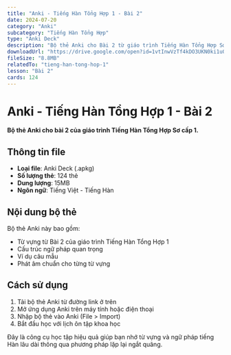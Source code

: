 ```yaml
---
title: "Anki - Tiếng Hàn Tổng Hợp 1 - Bài 2"
date: 2024-07-20
category: "Anki"
subcategory: "Tiếng Hàn Tổng Hợp"
type: "Anki Deck"
description: "Bộ thẻ Anki cho Bài 2 từ giáo trình Tiếng Hàn Tổng Hợp Sơ cấp 1"
downloadUrl: "https://drive.google.com/open?id=1vtInwVzTf4kDO3UKN0ki1uOfKfITkTk9&usp=drive_fs"
fileSize: "8.8MB"
relatedTo: "tieng-han-tong-hop-1"
lesson: "Bài 2"
cards: 124
---
```


# Anki - Tiếng Hàn Tổng Hợp 1 - Bài 2

**Bộ thẻ Anki cho bài 2 của giáo trình Tiếng Hàn Tổng Hợp Sơ cấp 1.**

## Thông tin file

- **Loại file**: Anki Deck (.apkg)
- **Số lượng thẻ**: 124 thẻ
- **Dung lượng**: 15MB
- **Ngôn ngữ**: Tiếng Việt - Tiếng Hàn

## Nội dung bộ thẻ

Bộ thẻ Anki này bao gồm:

- Từ vựng từ Bài 2 của giáo trình Tiếng Hàn Tổng Hợp 1
- Cấu trúc ngữ pháp quan trọng
- Ví dụ câu mẫu
- Phát âm chuẩn cho từng từ vựng

## Cách sử dụng

1. Tải bộ thẻ Anki từ đường link ở trên
2. Mở ứng dụng Anki trên máy tính hoặc điện thoại
3. Nhập bộ thẻ vào Anki (File > Import)
4. Bắt đầu học với lịch ôn tập khoa học

Đây là công cụ học tập hiệu quả giúp bạn nhớ từ vựng và ngữ pháp tiếng Hàn lâu dài thông qua phương pháp lặp lại ngắt quãng.
